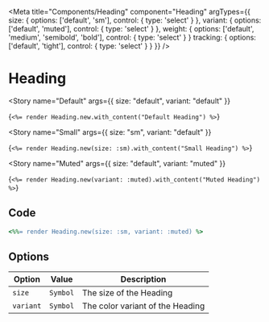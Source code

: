 ---
---


<Meta
  title="Components/Heading"
  component="Heading"
  argTypes={{
    size: {
      options: ['default', 'sm'],
      control: { type: 'select' }
    },
    variant: {
      options: ['default', 'muted'],
      control: { type: 'select' }
    },
    weight: {
      options: ['default', 'medium', 'semibold', 'bold'],
      control: { type: 'select' }
    }
    tracking: {
      options: ['default', 'tight'],
      control: { type: 'select' }
    }
  }}
/>

# Heading

<Story
  name="Default"
  args={{
    size: "default",
    variant: "default"
  }}
>
  {`<%= render Heading.new.with_content("Default Heading") %>`}
</Story>

<Story
  name="Small"
  args={{
    size: "sm",
    variant: "default"
  }}
>
  {`<%= render Heading.new(size: :sm).with_content("Small Heading") %>`}
</Story>

<Story
  name="Muted"
  args={{
    size: "default",
    variant: "muted"
  }}
>
  {`<%= render Heading.new(variant: :muted).with_content("Muted Heading") %>`}
</Story>

## Code

```ruby
<%%= render Heading.new(size: :sm, variant: :muted) %>
```

## Options

| Option    | Value    | Description                      |
| --------- | -------- | -------------------------------- |
| `size`    | `Symbol` | The size of the Heading          |
| `variant` | `Symbol` | The color variant of the Heading |
